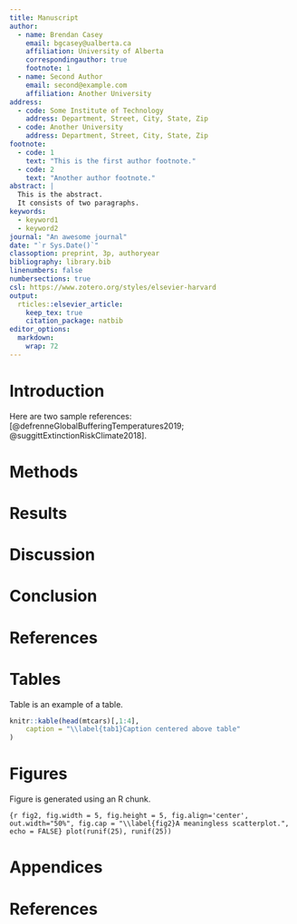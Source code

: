 ```yaml
---
title: Manuscript
author:
  - name: Brendan Casey
    email: bgcasey@ualberta.ca
    affiliation: University of Alberta
    correspondingauthor: true
    footnote: 1
  - name: Second Author
    email: second@example.com
    affiliation: Another University
address:
  - code: Some Institute of Technology
    address: Department, Street, City, State, Zip
  - code: Another University
    address: Department, Street, City, State, Zip
footnote:
  - code: 1
    text: "This is the first author footnote."
  - code: 2
    text: "Another author footnote."
abstract: |
  This is the abstract.
  It consists of two paragraphs.
keywords: 
  - keyword1
  - keyword2
journal: "An awesome journal"
date: "`r Sys.Date()`"
classoption: preprint, 3p, authoryear
bibliography: library.bib
linenumbers: false
numbersections: true
csl: https://www.zotero.org/styles/elsevier-harvard
output: 
  rticles::elsevier_article:
    keep_tex: true
    citation_package: natbib
editor_options: 
  markdown: 
    wrap: 72
---
```


# Introduction

Here are two sample references:
[@defrenneGlobalBufferingTemperatures2019;
@suggittExtinctionRiskClimate2018].

# Methods 

# Results

# Discussion

# Conclusion

# References

# Tables

Table \ref{tab1} is an example of a table.

```r
knitr::kable(head(mtcars)[,1:4], 
    caption = "\\label{tab1}Caption centered above table"
)
```


# Figures

Figure \ref{fig2} is generated using an R chunk.

```{r fig2, fig.width = 5, fig.height = 5, fig.align='center', out.width="50%", fig.cap = "\\label{fig2}A meaningless scatterplot.", echo = FALSE}
plot(runif(25), runif(25))
```



# Appendices

# References {.unnumbered}
